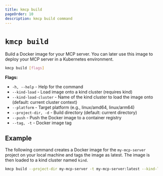 ```yaml
---
title: kmcp build
pageOrder: 10
description: kmcp build command
---
```


# `kmcp build` 

Build a Docker image for your MCP server. You can later use this image to deploy your MCP server in a Kubernetes environment. 

```bash
kmcp build [flags]
```

**Flags:**
- `-h, --help` - Help for the command
- `--kind-load` - Load image onto a kind cluster (requires kind)
- `--kind-load-cluster` - Name of the kind cluster to load the image onto (default: current cluster context)
- `--platform` - Target platform (e.g., linux/amd64, linux/arm64)
- `--project-dir, -d` - Build directory (default: current directory)
- `--push` - Push the Docker image to a container registry
- `--tag, -t` - Docker image tag

## Example

The following command creates a Docker image for the `my-mcp-server` project on your local machine and tags the image as latest. The image is then loaded to a kind cluster named `kind`. 

```sh
kmcp build --project-dir my-mcp-server -t my-mcp-server:latest --kind-load-cluster kind
```